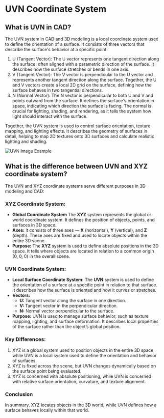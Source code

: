 # UVN Coordinate System

## What is UVN in CAD?

The UVN system in CAD and 3D modeling is a local coordinate system used to define the orientation of a surface. It consists of three vectors that describe the surface's behavior at a specific point:

1. U (Tangent Vector): The U vector represents one tangent direction along the surface, often aligned with a parametric direction of the surface. It describes how the surface stretches or bends in one axis.
2. V (Tangent Vector): The V vector is perpendicular to the U vector and represents another tangent direction along the surface. Together, the U and V vectors create a local 2D grid on the surface, defining how the surface behaves in two tangential directions.
3. N (Normal Vector): The N vector is perpendicular to both U and V and points outward from the surface. It defines the surface's orientation in space, indicating which direction the surface is facing. The normal is crucial for lighting, shading, and rendering, as it tells the system how light should interact with the surface.

Together, the UVN system is used to control surface orientation, texture mapping, and lighting effects. It describes the geometry of surfaces in detail, helping to map 2D textures onto 3D surfaces and calculate realistic lighting and shading.

![UVN Image Example](/img/uvn.png)

## What is the difference between UVN and XYZ coordinate system? 

The UVN and XYZ coordinate systems serve different purposes in 3D modeling and CAD:

### XYZ Coordinate System:

- **Global Coordinate System** The **XYZ** system represents the global or world coordinate system. It defines the position of objects, points, and surfaces in 3D space.
- **Axes:** It consists of three axes — **X** (horizontal), **Y** (vertical), and **Z** (depth). These axes are fixed and used to locate objects within the entire 3D scene.
- **Purpose:** The **XYZ** system is used to define absolute positions in the 3D space. It tells where objects are located in relation to a common origin (0, 0, 0) in the overall scene.

### UVN Coordinate System:

- **Local Surface Coordinate System:** The **UVN** system is used to define the orientation of a surface at a specific point in relation to that surface. It describes how the surface is oriented and how it curves or stretches.
- **Vectors:**
    - **U:** Tangent vector along the surface in one direction.
    - **V:** Tangent vector in the perpendicular direction.
    - **N:** Normal vector perpendicular to the surface.
- **Purpose:** UVN is used to manage surface behavior, such as texture mapping, lighting, and surface deformation. It describes local properties of the surface rather than the object’s global position.

### Key Differences:

1. XYZ is a global system used to position objects in the entire 3D space, while UVN is a local system used to define the orientation and behavior of surfaces.
2. XYZ is fixed across the scene, but UVN changes dynamically based on the surface point being evaluated.
3. XYZ is concerned with absolute positioning, while UVN is concerned with relative surface orientation, curvature, and texture alignment.

### Conclusion 

In summary, XYZ locates objects in the 3D world, while UVN defines how a surface behaves locally within that world.

